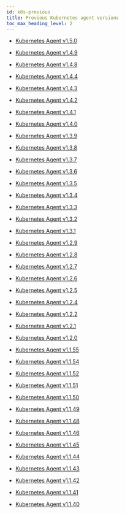 ```yaml
---
id: k8s-previous
title: Previous Kubernetes agent versions
toc_max_heading_level: 2
---
```


- [Kubernetes Agent v1.5.0](k8s-1_5_0)

- [Kubernetes Agent v1.4.9](k8s-1_4_9)

- [Kubernetes Agent v1.4.8](k8s-1_4_8)

- [Kubernetes Agent v1.4.4](k8s-1_4_4)

- [Kubernetes Agent v1.4.3](k8s-1_4_3)

- [Kubernetes Agent v1.4.2](k8s-1_4_2)

- [Kubernetes Agent v1.4.1](k8s-1_4_1)

- [Kubernetes Agent v1.4.0](k8s-1_4_0)

- [Kubernetes Agent v1.3.9](k8s-1_3_9)

- [Kubernetes Agent v1.3.8](k8s-1_3_8)

- [Kubernetes Agent v1.3.7](k8s-1_3_7)

- [Kubernetes Agent v1.3.6](k8s-1_3_6)

- [Kubernetes Agent v1.3.5](k8s-1_3_5)

- [Kubernetes Agent v1.3.4](k8s-1_3_4)

- [Kubernetes Agent v1.3.3](k8s-1_3_3)

- [Kubernetes Agent v1.3.2](k8s-1_3_2)

- [Kubernetes Agent v1.3.1](k8s-1_3_1)

- [Kubernetes Agent v1.2.9](k8s-1_2_9)

- [Kubernetes Agent v1.2.8](k8s-1_2_8)

- [Kubernetes Agent v1.2.7](k8s-1_2_7)

- [Kubernetes Agent v1.2.6](k8s-1_2_6)

- [Kubernetes Agent v1.2.5](k8s-1_2_5)

- [Kubernetes Agent v1.2.4](k8s-1_2_4)

- [Kubernetes Agent v1.2.2](k8s-1_2_2)

- [Kubernetes Agent v1.2.1](k8s-1_2_1)

- [Kubernetes Agent v1.2.0](k8s-1_2_0)

- [Kubernetes Agent v1.1.55](k8s-1_1_55)

- [Kubernetes Agent v1.1.54](k8s-1_1_54)

- [Kubernetes Agent v1.1.52](k8s-1_1_52)

- [Kubernetes Agent v1.1.51](k8s-1_1_51)

- [Kubernetes Agent v1.1.50](k8s-1_1_50)

- [Kubernetes Agent v1.1.49](k8s-1_1_49)

- [Kubernetes Agent v1.1.48](k8s-1_1_48)

- [Kubernetes Agent v1.1.46](k8s-1_1_46)

- [Kubernetes Agent v1.1.45](k8s-1_1_45)

- [Kubernetes Agent v1.1.44](k8s-1_1_44)

- [Kubernetes Agent v1.1.43](k8s-1_1_43)

- [Kubernetes Agent v1.1.42](k8s-1_1_42)

- [Kubernetes Agent v1.1.41](k8s-1_1_41)

- [Kubernetes Agent v1.1.40](k8s-1_1_40)
